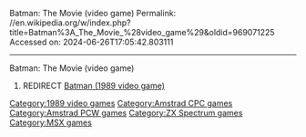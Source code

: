 Batman: The Movie (video game)
Permalink: //en.wikipedia.org/w/index.php?title=Batman%3A_The_Movie_%28video_game%29&oldid=969071225
Accessed on: 2024-06-26T17:05:42.803111



------
Batman: The Movie (video game)
#REDIRECT [[Batman (1989 video game)]]

[[Category:1989 video games]]
[[Category:Amstrad CPC games]]
[[Category:Amstrad PCW games]]
[[Category:ZX Spectrum games]]
[[Category:MSX games]]